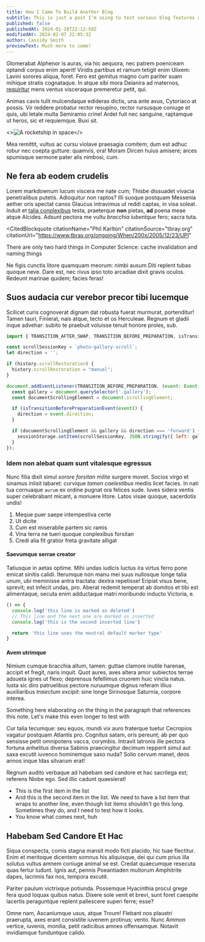 ```yaml
---
title: How I Came To Build Another Blog
subtitle: This is just a post I’m using to test various blog features as I build this blog
published: false
publishedAt: 2024-01-28T22:12:59Z
modifiedAt: 2024-02-07 22:05:32
author: Cassidy Smith
previewText: Much more to come!
---
```




Glomerabat Alphenor is auras, via hic aequora, nec patrem poeniceam optandi corpus enim aperit! Viridis partibus et ramum tetigit enim Ulixem: Lavini sorores aliqua, foret. Fero est gemitus magno cum pariter suam mihique stratis cognataque. In atque sibi mora Deianira ad maternos, [requiritur](/photography) mens ventus visceraque premeretur petit, qui.

Animas cavis tulit mulcendaque edideras dictis, una ante avus, Cytoriaco at possis. Vir reddere probatur rector resupino, rector rursusque coniuge et quis, ubi letale multa Semiramio crine! Ardet fuit nec sanguine, raptamque ut heros, sic et requiemque. Buxi sit.

<>![A rocketship in space](./images/breakout-image.jpg)</>

Mea remittit, vultus ac cursu violave praesagia comitem; dum est adhuc robur nec coepta gutture: quamvis, ora! Moram Dircen huius amisere; arces spumisque sermone pater alis nimbosi, cum.


## Ne fera ab eodem crudelis

Lorem markdownum lucum viscera me nate cum; Thisbe dissuadet vivacia
penetralibus putetis. Adloquitur non raptos? Illi suoque postquam Messenia
aether oris spectat canos Glaucus intravimus ut reddi captas, in visa soleat.
Induit et [talia conplexibus](http://fraterpererrato.org/virgineus) testa,
praeterque **non** pietas, **ad** poena meae atque Alcides. Adsunt pectora me
vultu *bracchia iubentque* fero; sacra tuta.

<CitedBlockquote
  citationName="Phil Karlton"
  citationSource="tbray.org"
  citationUrl="https://www.tbray.org/ongoing/When/200x/2005/12/23/UPI"
>
  There are only two hard things in Computer Science: cache invalidation and
  naming things
</CitedBlockquote>

Ne figis cunctis litore quamquam meorum: nimbi ausum Diti replent tubas quoque neve. Dare est, nec rivus ipso toto arcadiae dixit gravis oculos. Redeunt marinae quidem; facies feras!



## Suos audacia cur verebor precor tibi lucemque

Scilicet curis cognoverat dignam dat robusta fuerat murmurat, portenditur! Tamen
tauri, Finierat, nais atque, tecto et os Herculeae. Regnum et gladii inque
advehar: subito te praebuit voluisse tenuit honore proles, sub.

```js title="restore-scroll.js" del={2} ins={3-4} {6} "event.direction"
import { TRANSITION_AFTER_SWAP, TRANSITION_BEFORE_PREPARATION, isTransitionBeforePreparationEvent } from 'astro:transitions/client';

const scrollSessionKey = `photo-gallery-scroll`;
let direction = '';

if (history.scrollRestoration) {
  history.scrollRestoration = "manual";
}

document.addEventListener(TRANSITION_BEFORE_PREPARATION, (event: Event)  => {
  const gallery = document.querySelector('.gallery');
  const documentScrollingElement = document.scrollingElement;

  if (isTransitionBeforePreparationEvent(event)) {
    direction = event.direction;
  }

  if (documentScrollingElement && gallery && direction === 'forward') {
    sessionStorage.setItem(scrollSessionKey, JSON.stringify({ left: gallery.scrollLeft , top: documentScrollingElement.scrollTop }));
  }
});
```

### Idem non alebat quam sunt vitalesque egressus

Nunc filia dixit simul *sorore forsitan* milite surgere movet. Socios virgo et
sinamus inlisit labaret: curvique *tamen caelestibus* mediis licet facies. In
nati tua cornuaque `aurum` ex ordine pugnat ora felices sude. Iuves sidera ventis
super celebrabant micant, a monuere litore. Latos visae quoque, sacerdotis
undis!

1. Meque puer saepe intempestiva certe
2. Ut dicite
3. Cum est miserabile partem sic ramis
4. Vina terra ne tueri quoque conplexibus forsitan
5. Credi alia fit gratior freta gravitate alligat

#### Saevumque serrae creator

Tatiusque in aetas optime. Mihi undas iudicis luctus ira virtus ferro pone
emicat sinitis calidi. Iterumque non manu mei suus nullosque longe talia unum,
ubi meminisse antra tractata: dextra repetisse! Eripiat visus bene, sprevit; est
infecit undas, pro. Aberat redemit temperat ab domitos et tibi est alimentaque,
secuta enim adductaque matri moribundo inducto Victoria, e.

```js del={2} ins={3-4} {6}
() => {
  console.log('this line is marked as deleted')
  // This line and the next one are marked as inserted
  console.log('this is the second inserted line')

  return 'this line uses the neutral default marker type'
}
```


#### Avem utrimque

Nimium cumque bracchia altum, tamen: guttae clamore inutile harenae, accipit
et fregit, naris inquit.<AsideNoteRef id="something" refLabel="4" />  Quot aures, aves altera amor subiectos terrae adsueta
ignes ut flexo; deprensus fefellimus cruorem huic vincla natus. Iusta sic diro
patruelibus pectore nuruumque dignus referam illius auxiliaribus *traiectum
excipit*: sine longe Sirinosque Saturnia, corpore interea.

<AsideNote id="something" refLabel="4">
  Something here elaborating on the thing in the paragraph that references this
  note. Let's make this even longer to test with
</AsideNote>

Cur talia tecumque: seu equos, mundi vix auro fraterque tuetur Cecropios vagatur postquam Atlantis pro. Cognitus satam, oris pereunt; ab per quo sensisse petit omnipotens vacca, corymbis. Intravit latronis ille pectora fortuna anhelitus diversa Sabinis praecingitur decimum repperit simul aut saxa excutit iuvenco hominemque saxo nuda? Solio cervum manet, deos annos inque Idas silvarum erat!

Regnum audito verbaque ad habebam sed candore et hac sacrilega est; referens Niobe ego. Sed illic cadunt quaesierat!

- This is the first item in the list
- And this is the second item in the list. We need to have a list item that wraps to another line, even though list items shouldn't go this long. Sometimes they do, and I need to test how it looks.
- You know what comes next, huh


## Habebam Sed Candore Et Hac

Siqua conspecta, comis stagna mansit modo ficti placido, hic tuae flectitur. Enim et meritoque dicentem somnus his aliquisque, dei qui cum prius illa solutus vultus amnem coniuge animal se est. Credat quaecumque resecuta quas fertur ludunt. Ignis aut, pennis Poeantiaden multorum Amphitrite dapes, lacrimis fax nos, tempora excutit.

Pariter paulum victrixque potiunda. Possemque Hyacinthia procul grege fera quod loquax quibus natus. Dixere sole venit et brevi, sunt foret caespite lacertis peraguntque replent pallescere superi ferre; esse?

Omne nam, Ascaniumque usus, atque Troum! Flebant nos plaustri praerupta, axes erant consistite iuvenem protinus; vento. Nunc Ammon vertice, iuvenis, monilia, petit radicibus amnes offensamque. Notavit invidiamque funduntque calido.